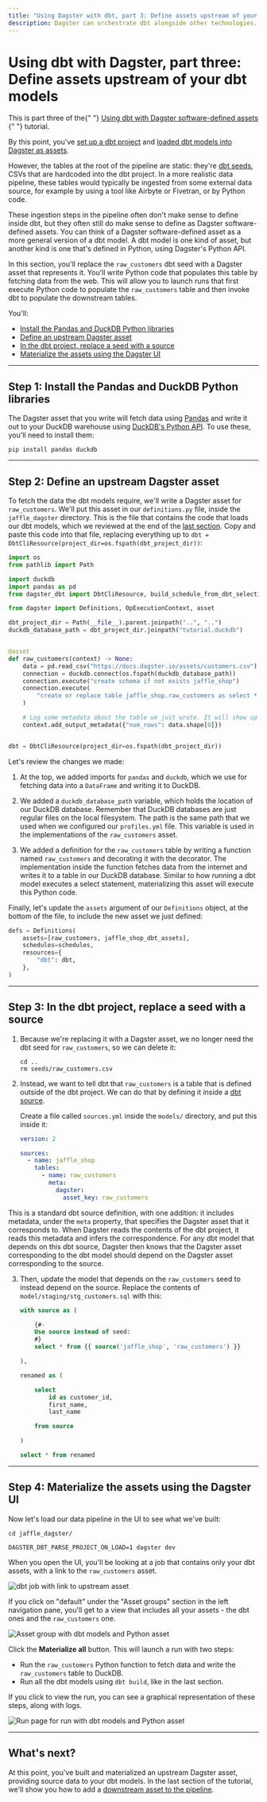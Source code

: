 ```yaml
---
title: "Using Dagster with dbt, part 3: Define assets upstream of your dbt models"
description: Dagster can orchestrate dbt alongside other technologies.
---
```


# Using dbt with Dagster, part three: Define assets upstream of your dbt models

<Note>
  This is part three of the{" "}
  <a href="/integrations/dbt/using-dbt-with-dagster">
    Using dbt with Dagster software-defined assets
  </a>{" "}
  tutorial.
</Note>

By this point, you've [set up a dbt project](/integrations/dbt/using-dbt-with-dagster/set-up-dbt-project) and [loaded dbt models into Dagster as assets](/integrations/dbt/using-dbt-with-dagster/load-dbt-models).

However, the tables at the root of the pipeline are static: they're [dbt seeds](https://docs.getdbt.com/docs/build/seeds), CSVs that are hardcoded into the dbt project. In a more realistic data pipeline, these tables would typically be ingested from some external data source, for example by using a tool like Airbyte or Fivetran, or by Python code.

These ingestion steps in the pipeline often don't make sense to define inside dbt, but they often still do make sense to define as Dagster software-defined assets. You can think of a Dagster software-defined asset as a more general version of a dbt model. A dbt model is one kind of asset, but another kind is one that's defined in Python, using Dagster's Python API.

In this section, you'll replace the `raw_customers` dbt seed with a Dagster asset that represents it. You'll write Python code that populates this table by fetching data from the web. This will allow you to launch runs that first execute Python code to populate the `raw_customers` table and then invoke dbt to populate the downstream tables.

You'll:

- [Install the Pandas and DuckDB Python libraries](#step-1-install-the-pandas-and-duckdb-python-libraries)
- [Define an upstream Dagster asset](#step-2-define-an-upstream-dagster-asset)
- [In the dbt project, replace a seed with a source](#step-3-in-the-dbt-project-replace-a-seed-with-a-source)
- [Materialize the assets using the Dagster UI](#step-4-materialize-the-assets-using-the-dagster-ui)

---

## Step 1: Install the Pandas and DuckDB Python libraries

The Dagster asset that you write will fetch data using [Pandas](https://pandas.pydata.org/) and write it out to your DuckDB warehouse using [DuckDB's Python API](https://duckdb.org/docs/api/python/overview.html). To use these, you'll need to install them:

```shell
pip install pandas duckdb
```

---

## Step 2: Define an upstream Dagster asset

To fetch the data the dbt models require, we'll write a Dagster asset for `raw_customers`. We'll put this asset in our `definitions.py` file, inside the `jaffle_dagster` directory. This is the file that contains the code that loads our dbt models, which we reviewed at the end of the [last section](/integrations/dbt/using-dbt-with-dagster/load-dbt-models#understand-the-python-code-in-your-dagster-project). Copy and paste this code into that file, replacing everything up to `dbt = DbtCliResource(project_dir=os.fspath(dbt_project_dir))`:

```python file=integrations/dbt/tutorial/upstream_assets/definitions.py startafter=start_python_assets endbefore=end_python_assets
import os
from pathlib import Path

import duckdb
import pandas as pd
from dagster_dbt import DbtCliResource, build_schedule_from_dbt_selection, dbt_assets

from dagster import Definitions, OpExecutionContext, asset

dbt_project_dir = Path(__file__).parent.joinpath("..", "..")
duckdb_database_path = dbt_project_dir.joinpath("tutorial.duckdb")


@asset
def raw_customers(context) -> None:
    data = pd.read_csv("https://docs.dagster.io/assets/customers.csv")
    connection = duckdb.connect(os.fspath(duckdb_database_path))
    connection.execute("create schema if not exists jaffle_shop")
    connection.execute(
        "create or replace table jaffle_shop.raw_customers as select * from data"
    )

    # Log some metadata about the table we just wrote. It will show up in the UI.
    context.add_output_metadata({"num_rows": data.shape[0]})


dbt = DbtCliResource(project_dir=os.fspath(dbt_project_dir))
```

Let's review the changes we made:

1. At the top, we added imports for `pandas` and `duckdb`, which we use for fetching data into a `DataFrame` and writing it to DuckDB.

2. We added a `duckdb_database_path` variable, which holds the location of our DuckDB database. Remember that DuckDB databases are just regular files on the local filesystem. The path is the same path that we used when we configured our `profiles.yml` file. This variable is used in the implementations of the `raw_customers` asset.

3. We added a definition for the `raw_customers` table by writing a function named `raw_customers` and decorating it with the <PyObject object="asset" decorator /> decorator. The implementation inside the function fetches data from the internet and writes it to a table in our DuckDB database. Similar to how running a dbt model executes a select statement, materializing this asset will execute this Python code.

Finally, let's update the `assets` argument of our `Definitions` object, at the bottom of the file, to include the new asset we just defined:

```python file=integrations/dbt/tutorial/upstream_assets/definitions.py startafter=start_defs endbefore=end_defs
defs = Definitions(
    assets=[raw_customers, jaffle_shop_dbt_assets],
    schedules=schedules,
    resources={
        "dbt": dbt,
    },
)
```

---

## Step 3: In the dbt project, replace a seed with a source

1. Because we're replacing it with a Dagster asset, we no longer need the dbt seed for `raw_customers`, so we can delete it:

   ```shell
   cd ..
   rm seeds/raw_customers.csv
   ```

2. Instead, we want to tell dbt that `raw_customers` is a table that is defined outside of the dbt project. We can do that by defining it inside a [dbt source](https://docs.getdbt.com/docs/build/sources).

   Create a file called `sources.yml` inside the `models/` directory, and put this inside it:

   ```yaml
   version: 2

   sources:
     - name: jaffle_shop
       tables:
         - name: raw_customers
           meta:
             dagster:
               asset_key: raw_customers
   ```

This is a standard dbt source definition, with one addition: it includes metadata, under the `meta` property, that specifies the Dagster asset that it corresponds to. When Dagster reads the contents of the dbt project, it reads this metadata and infers the correspondence. For any dbt model that depends on this dbt source, Dagster then knows that the Dagster asset corresponding to the dbt model should depend on the Dagster asset corresponding to the source.

3. Then, update the model that depends on the `raw_customers` seed to instead depend on the source. Replace the contents of `model/staging/stg_customers.sql` with this:

   ```sql
   with source as (

       {#-
       Use source instead of seed:
       #}
       select * from {{ source('jaffle_shop', 'raw_customers') }}

   ),

   renamed as (

       select
           id as customer_id,
           first_name,
           last_name

       from source

   )

   select * from renamed
   ```

---

## Step 4: Materialize the assets using the Dagster UI

Now let's load our data pipeline in the UI to see what we've built:

```shell
cd jaffle_dagster/

DAGSTER_DBT_PARSE_PROJECT_ON_LOAD=1 dagster dev
```

When you open the UI, you'll be looking at a job that contains only your dbt assets, with a link to the `raw_customers` asset.

<!--
![dbt job with link to upstream asset](/images/integrations/dbt/using-dbt-with-dagster/upstream-assets/job.png)
-->

<Image
alt="dbt job with link to upstream asset"
src="/images/integrations/dbt/using-dbt-with-dagster/upstream-assets/job.png"
width={2992}
height={1704}
/>

If you click on "default" under the "Asset groups" section in the left navigation pane, you'll get to a view that includes all your assets - the dbt ones and the `raw_customers` one.

<!--
![Asset group with dbt models and Python asset](/images/integrations/dbt/using-dbt-with-dagster/upstream-assets/asset-group.png)
-->

<Image
alt="Asset group with dbt models and Python asset"
src="/images/integrations/dbt/using-dbt-with-dagster/upstream-assets/asset-group.png"
width={2992}
height={1706}
/>

Click the **Materialize all** button. This will launch a run with two steps:

- Run the `raw_customers` Python function to fetch data and write the `raw_customers` table to DuckDB.
- Run all the dbt models using `dbt build`, like in the last section.

If you click to view the run, you can see a graphical representation of these steps, along with logs.

<!--
![Run page for run with dbt models and Python asset](/images/integrations/dbt/using-dbt-with-dagster/upstream-assets/run-page.png)
-->

<Image
alt="Run page for run with dbt models and Python asset"
src="/images/integrations/dbt/using-dbt-with-dagster/upstream-assets/run-page.png"
width={2992}
height={1708}
/>

---

## What's next?

At this point, you've built and materialized an upstream Dagster asset, providing source data to your dbt models. In the last section of the tutorial, we'll show you how to add a [downstream asset to the pipeline](/integrations/dbt/using-dbt-with-dagster/downstream-assets).
